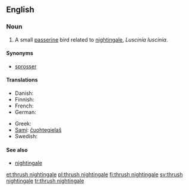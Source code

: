 ==English==
{{wikipedia}}

===Noun===
{{en-noun|sg=[[thrush]] [[nightingale]]}}

# A small [[passerine]] bird related to [[nightingale]], ''Luscinia luscinia''.

====Synonyms====
*[[sprosser]]

====Translations====
{{trans-top|''Luscinia luscinia''}}
* Danish: {{t|da|nattergal|c}}
* Finnish: {{t+|fi|satakieli}}
* French: {{t|fr|rossignol progné}}
* German: {{t|de|Sprosser|m}}
{{trans-mid}}
* Greek: {{t|el|τσιχλαηδόνι|n|tr=tsichlaïdóni}}
* [[Sami]]: [[čuohtegielaš]]
* Swedish: {{t+|sv|näktergal|c}}
{{trans-bottom}}

====See also====
*[[nightingale]]

[[et:thrush nightingale]]
[[pl:thrush nightingale]]
[[fi:thrush nightingale]]
[[sv:thrush nightingale]]
[[tr:thrush nightingale]]